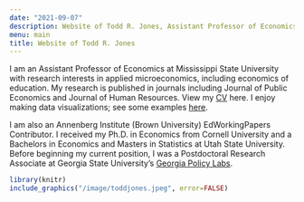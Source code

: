 ```yaml
---
date: "2021-09-07"
description: Website of Todd R. Jones, Assistant Professor of Economics at Mississippi State University. 
menu: main
title: Website of Todd R. Jones
---
```


I am an Assistant Professor of Economics at Mississippi State University with research interests in applied microeconomics, including economics of education. My research is published in journals including Journal of Public Economics and Journal of Human Resources. View my [CV](/cv/TJonesCV.pdf) here. I enjoy making data visualizations; see some examples [here](/dataviz/).

I am also an Annenberg Institute (Brown University) EdWorkingPapers Contributor. I received my Ph.D. in Economics from Cornell University and a Bachelors in Economics and Masters in Statistics at Utah State University. Before beginning my current position, I was a Postdoctoral Research Associate at Georgia State University's [Georgia Policy Labs](https://gpl.gsu.edu/). 

```r
library(knitr)
include_graphics("/image/toddjones.jpeg", error=FALSE)
```
